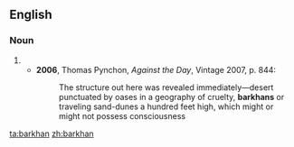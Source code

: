 ==English==

===Noun===
{{en-noun}}

# {{alternative spelling of|barchan}}
#*'''2006''', Thomas Pynchon, ''Against the Day'', Vintage 2007, p. 844:
#*:The structure out here was revealed immediately—desert punctuated by oases in a geography of cruelty, '''barkhans''' or traveling sand-dunes a hundred feet high, which might or might not possess consciousness

[[ta:barkhan]]
[[zh:barkhan]]